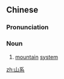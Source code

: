 ==Chinese==
{{zh-forms}}

===Pronunciation===
{{zh-pron
|m=shānxì
|c=saan1 hai6
|cat=n
}}

===Noun===
{{zh-noun}}

# {{lb|zh|geology}} [[mountain]] [[system]]

[[zh:山系]]